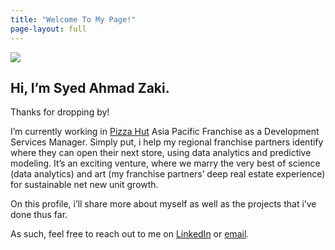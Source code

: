 ```yaml
---
title: "Welcome To My Page!"
page-layout: full
---
```


<!-- Start of Grid -->
::: {.grid}

<!-- Start of Left Column -->
::: {.g-col-12 .g-col-md-3}
![](portrait.png)
::: 
<!-- End of Left Column -->

<!-- Start of Right Column -->
::: {.g-col-12 .g-col-md-9}
## Hi, I'm Syed Ahmad Zaki.
Thanks for dropping by! 

I'm currently working in [Pizza Hut](https://www.pizzahut.com/) Asia Pacific Franchise as a Development Services Manager. Simply put, i help my regional franchise partners identify where they can open their next store, using data analytics and predictive modeling. It's an exciting venture, where we marry the very best of science (data analytics) and art (my franchise partners' deep real estate experience) for sustainable net new unit growth.

On this profile, i'll share more about myself as well as the projects that i've done thus far. 

As such, feel free to reach out to me on [LinkedIn](https://www.linkedin.com/in/syed-ahmad-zaki-bin-syed-sakaf-al-attas/) or [email](mailto:syedahmadzaki@yahoo.com.sg).

::: 
<!-- End of Right Column -->

::: 
<!-- End of Grid -->
